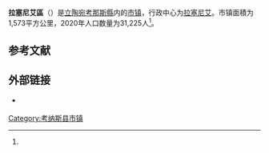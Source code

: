 {{noteTA
|1=zh-cn:考纳斯;zh-hk:考納斯;zh-tw:考那斯;
}}
{{Infobox settlement
| name                    = 拉塞尼艾區
| native_name             = Raseinių rajono savivaldybė
| native_name_lang        = lt
| settlement_type         = [[立陶宛市镇|市镇]]
| image_skyline           = Raseiniu tvankinys 2010.jpg
| image_caption           = 拉塞尼艾市容
| image_flag              = 
| flag_size               = 125px
| image_shield            = Raseiniai COA.svg
| shield_size             = 75px
| image_map               = Raseiniai dst.svg
| map_caption             = 拉塞尼艾區在立陶宛的位置
| coordinates             = 
| coor_pinpoint           = 
| coordinates_footnotes   = 
| subdivision_type        = [[世界政區索引|国家]]
| subdivision_name        = {{LIT}}
| subdivision_type1       = [[立陶宛縣份|县份]]
| subdivision_name1       = [[考那斯縣|考那斯縣]]
| established_title       = 建立
| established_date        = 
| seat_type               = 行政中心
| seat                    = [[拉塞尼艾|拉塞尼艾]]
| unit_pref               = Metric
| area_total_km2          = 1,573
| area_rank               = 
| area_note               = 
| area_footnotes          = <ref name=VLE>{{cite encyclopedia | encyclopedia = Visuotinė lietuvių enciklopedija | title = Raseinių rajono savivaldybė | url = https://www.vle.lt/straipsnis/raseiniu-rajono-savivaldybe/ | access-date = 2021-07-05 | language = lt | edition =  | date = 2014 | publisher = Mokslo ir enciklopedijų leidybos institutas | volume = 24 | location = Vilnius | archive-date = 2021-07-11 | archive-url = https://web.archive.org/web/20210711092459/https://www.vle.lt/straipsnis/raseiniu-rajono-savivaldybe/ | dead-url = no }}</ref>
| population_as_of        = 2020年估计
| population_total        = 31,225
| population_density_km2  = auto
| population_note         = 
| population_footnotes    = <ref name=VLE/>
| timezone1               = [[欧洲东部时间|EET]]
| utc_offset1             = +2
| timezone1_DST           = [[欧洲东部夏令时间|EEST]]
| utc_offset1_DST         = +3
| postal_code_type        = 邮政编码
| postal_code             = 
| area_code_type          = 
| area_code               = 
| iso_code                = 
| website                 = {{URL|https://www.raseiniai.lt/}}
| footnotes               = 
}}
'''拉塞尼艾區'''（{{lang-lt|Raseinių rajono savivaldybė}}）是[[立陶宛|立陶宛]][[考那斯縣|考那斯縣]]内的[[立陶宛市镇|市镇]]，行政中心为[[拉塞尼艾|拉塞尼艾]]。市镇面積为1,573平方公里，2020年人口数量为31,225人<ref name=VLE/>。

== 参考文献 ==
{{Reflist}}

== 外部链接 ==
{{commonscat|Raseiniai District Municipality|position=left}}
* {{Official site|https://www.raseiniai.lt/}} {{lt icon}} {{en}}

{{Lithuania-geo-stub}}

{{DEFAULTSORT:Raseiniai}}
[[Category:考纳斯县市镇|Category:考纳斯县市镇]]